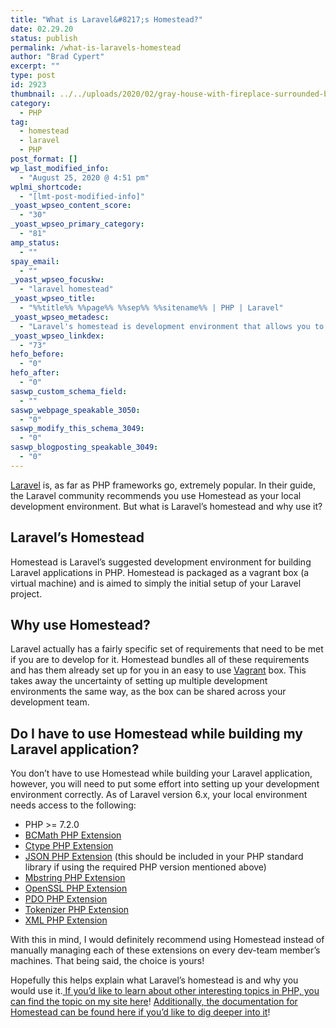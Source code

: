 ```yaml
---
title: "What is Laravel&#8217;s Homestead?"
date: 02.29.20
status: publish
permalink: /what-is-laravels-homestead
author: "Brad Cypert"
excerpt: ""
type: post
id: 2923
thumbnail: ../../uploads/2020/02/gray-house-with-fireplace-surrounded-by-grass-under-white-731082.jpg
category:
  - PHP
tag:
  - homestead
  - laravel
  - PHP
post_format: []
wp_last_modified_info:
  - "August 25, 2020 @ 4:51 pm"
wplmi_shortcode:
  - "[lmt-post-modified-info]"
_yoast_wpseo_content_score:
  - "30"
_yoast_wpseo_primary_category:
  - "81"
amp_status:
  - ""
spay_email:
  - ""
_yoast_wpseo_focuskw:
  - "laravel homestead"
_yoast_wpseo_title:
  - "%%title%% %%page%% %%sep%% %%sitename%% | PHP | Laravel"
_yoast_wpseo_metadesc:
  - "Laravel's homestead is development environment that allows you to quickly jump into development. It is orchestrated as a vagrant box."
_yoast_wpseo_linkdex:
  - "73"
hefo_before:
  - "0"
hefo_after:
  - "0"
saswp_custom_schema_field:
  - ""
saswp_webpage_speakable_3050:
  - "0"
saswp_modify_this_schema_3049:
  - "0"
saswp_blogposting_speakable_3049:
  - "0"
---
```


[Laravel](https://laravel.com/) is, as far as PHP frameworks go, extremely popular. In their guide, the Laravel community recommends you use Homestead as your local development environment. But what is Laravel’s homestead and why use it?

## Laravel’s Homestead

Homestead is Laravel’s suggested development environment for building Laravel applications in PHP. Homestead is packaged as a vagrant box (a virtual machine) and is aimed to simply the initial setup of your Laravel project.

## Why use Homestead?

Laravel actually has a fairly specific set of requirements that need to be met if you are to develop for it. Homestead bundles all of these requirements and has them already set up for you in an easy to use [Vagrant](https://www.vagrantup.com/) box. This takes away the uncertainty of setting up multiple development environments the same way, as the box can be shared across your development team.

## Do I have to use Homestead while building my Laravel application?

You don’t have to use Homestead while building your Laravel application, however, you will need to put some effort into setting up your development environment correctly. As of Laravel version 6.x, your local environment needs access to the following:

- PHP &gt;= 7.2.0
- [BCMath PHP Extension](https://www.php.net/manual/en/book.bc.php)
- [Ctype PHP Extension](https://www.php.net/manual/en/book.ctype.php)
- [JSON PHP Extension](https://www.php.net/manual/en/book.json.php) (this should be included in your PHP standard library if using the required PHP version mentioned above)
- [Mbstring PHP Extension](https://www.php.net/manual/en/mbstring.installation.php)
- [OpenSSL PHP Extension](https://www.php.net/manual/en/book.openssl.php)
- [PDO PHP Extension](https://www.php.net/manual/en/pdo.installation.php)
- [Tokenizer PHP Extension](https://www.php.net/manual/en/book.tokenizer.php)
- [XML PHP Extension](https://www.php.net/manual/en/xml.installation.php)

With this in mind, I would definitely recommend using Homestead instead of manually managing each of these extensions on every dev-team member’s machines. That being said, the choice is yours!

Hopefully this helps explain what Laravel’s homestead is and why you would use it.[ If you’d like to learn about other interesting topics in PHP, you can find the topic on my site here](https://www.bradcypert.com/tag/php)! [Additionally, the documentation for Homestead can be found here if you’d like to dig deeper into it](https://laravel.com/docs/6.x/installation)!
